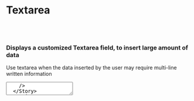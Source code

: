 
<Meta title="Design System/Textarea" component={Textarea} />

# Textarea
<br/><br/> 

### Displays a customized Textarea field, to insert large amount of data

Use textarea when the data inserted by the user may require multi-line written information

<Preview withToolbar>
  <Story name="Standard">
    <Textarea value="hello" />
    />
  </Story>
</Preview>

<ArgsTable of={Textarea} />

### Textarea with Label:

  <Story name="WithIcon">
    <Textarea value="hello" label="Input" />
  </Story>

### Textarea with Error:
  <Story name="WithError">
    <Textarea value="hello" errorMessage="This is an error!" />
  </Story>

### Playground

Experiment with Textarea Component with the Controls addon in the Canvas tab.


<Canvas>
  <Story name="Controls" args={{
  value: 'hello'
  }}>
    {Template.bind({})}
  </Story>
</Canvas> 